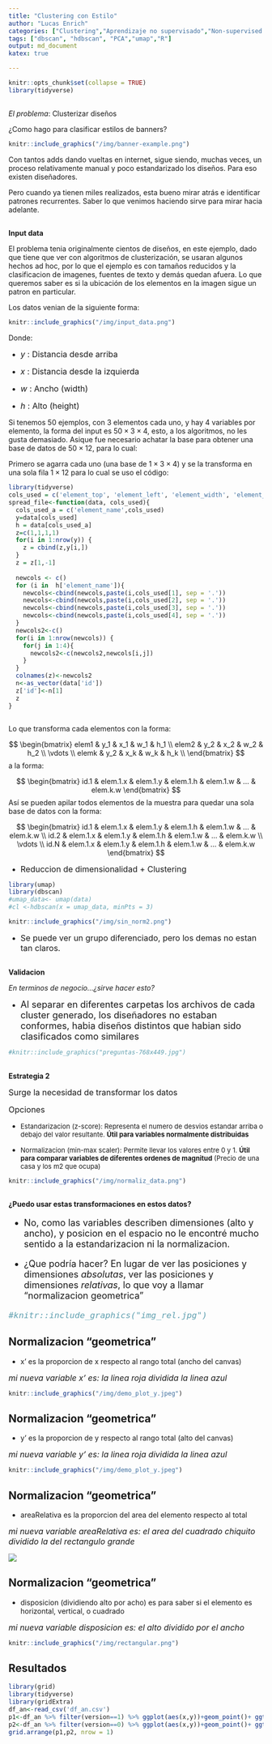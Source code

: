 ```yaml
---
title: "Clustering con Estilo"
author: "Lucas Enrich"
categories: ["Clustering","Aprendizaje no supervisado","Non-supervised learning"]
tags: ["dbscan", "hdbscan", "PCA","umap","R"]
output: md_document
katex: true

---
```


```r
knitr::opts_chunk$set(collapse = TRUE)
library(tidyverse)

```

##


_El problema_: Clusterizar diseños

¿Como hago para clasificar estilos de banners?


```r
knitr::include_graphics("/img/banner-example.png")
```

Con tantos adds dando vueltas en internet, sigue siendo, muchas veces, un proceso relativamente manual y poco estandarizado los diseños. Para eso existen diseñadores. 

Pero cuando ya tienen miles realizados, esta bueno mirar atrás e identificar patrones recurrentes. Saber lo que venimos haciendo sirve para mirar hacia adelante.

##
 
**Input data**

El problema tenia originalmente cientos de diseños, en este ejemplo, dado que tiene que ver con algoritmos de clusterización, se usaran algunos hechos ad hoc, por lo que el ejemplo es con tamaños reducidos y la clasificacion de imagenes, fuentes de texto y demás quedan afuera. Lo que queremos saber es si la ubicación de los elementos en la imagen sigue un patron en particular. 

Los datos venian de la siguiente forma:

```r
knitr::include_graphics("/img/input_data.png")
```

Donde:

* <font size = 3> _y_ : Distancia desde arriba </font>

* <font size = 3> _x_ : Distancia desde la  izquierda </font>

* <font size = 3> _w_ : Ancho (width) </font>

* <font size = 3> _h_ : Alto (height) </font>

Si tenemos 50 ejemplos, con 3 elementos cada uno, y hay 4 variables por elemento, la forma del input es $50 \times 3 \times 4$, esto, a los algoritmos, no les gusta demasiado. Asique fue necesario achatar la base para obtener una base de datos de $50 \times 12$, para lo cual:

Primero se agarra cada uno (una base de $1\times 3 \times 4$) y se la transforma en una sola fila $1\times 12$ para lo cual se uso el código:

```r
library(tidyverse)
cols_used = c('element_top', 'element_left', 'element_width', 'element_height')
spread_file<-function(data, cols_used){
  cols_used_a = c('element_name',cols_used)
  y=data[cols_used]
  h = data[cols_used_a]
  z=c(1,1,1,1)
  for(i in 1:nrow(y)) {
    z = cbind(z,y[i,])
  }
  z = z[1,-1] 
  
  newcols <- c()
  for (i in  h['element_name']){
    newcols<-cbind(newcols,paste(i,cols_used[1], sep = '.'))
    newcols<-cbind(newcols,paste(i,cols_used[2], sep = '.'))
    newcols<-cbind(newcols,paste(i,cols_used[3], sep = '.'))
    newcols<-cbind(newcols,paste(i,cols_used[4], sep = '.'))
  }
  newcols2<-c()
  for(i in 1:nrow(newcols)) {
    for(j in 1:4){
      newcols2<-c(newcols2,newcols[i,j])
    }
  }
  colnames(z)<-newcols2
  n<-as_vector(data['id'])
  z['id']<-n[1]
  z
}



```

Lo que transforma cada elementos con la forma:

$$
\begin{bmatrix} 
   elem1 & y_1 & x_1 & w_1 & h_1 \\
   elem2 & y_2 & x_2 & w_2 & h_2  \\
   \vdots \\
   elemk & y_2 & x_k & w_k & h_k  \\
   \end{bmatrix} 
$$
a la forma:

$$
\begin{bmatrix} 
   id.1 & elem.1.x & elem.1.y & elem.1.h & elem.1.w & ... & elem.k.w
   \end{bmatrix} 
$$
Así se pueden apilar todos elementos de la muestra para quedar una sola base de datos con la forma:

$$
\begin{bmatrix} 
   id.1 & elem.1.x & elem.1.y & elem.1.h & elem.1.w & ... & elem.k.w \\
   id.2 & elem.1.x & elem.1.y & elem.1.h & elem.1.w & ... & elem.k.w \\
   \vdots \\
   id.N & elem.1.x & elem.1.y & elem.1.h & elem.1.w & ... & elem.k.w
   \end{bmatrix} 
$$

 


*  <font size = 3> Reduccion de dimensionalidad  + Clustering  </font>

```r

library(umap)
library(dbscan)
#umap_data<- umap(data)
#cl <-hdbscan(x = umap_data, minPts = 3)

```
```r
knitr::include_graphics("/img/sin_norm2.png")
```


* <font size = 3>
 Se puede ver un grupo diferenciado, pero los demas no estan tan claros.
</font>


##
**Validacion** 


_En terminos de negocio...¿sirve hacer esto?_



* <font size = 4>
 Al separar en diferentes carpetas los archivos de cada cluster generado, los diseñadores no estaban conformes, habia diseños distintos que habian sido clasificados como similares

</font>

```r
#knitr::include_graphics("preguntas-768x449.jpg")
```



##

**Estrategia 2**

<font size = 3> 
Surge la necesidad de transformar los datos

Opciones
</font>

* <font size = 2> Estandarizacion (z-score): Representa el numero de desvios estandar arriba o debajo del valor resultante. **Útil para variables normalmente distribuidas** </font>

* <font size = 2> Normalizacion (min-max scaler): Permite llevar los valores entre 0 y 1. **Útil para comparar variables de diferentes ordenes de magnitud** (Precio de una casa y los m2 que ocupa) 
</font>

```r
knitr::include_graphics("/img/normaliz_data.png")
```



## 


**¿Puedo usar estas transformaciones en estos datos?**


<font size = 4>

* No, como las variables describen dimensiones (alto y ancho), y posicion en el espacio
no le encontré mucho sentido a la estandarizacion ni la normalizacion.  




</font>



<font size = 4>

* ¿Que podría hacer? En lugar de ver las posiciones y dimensiones *absolutas*, ver las posiciones y dimensiones *relativas*, lo que voy a llamar "normalizacion geometrica"


```r
#knitr::include_graphics("img_rel.jpg")

```

</font>




## Normalizacion "geometrica"

- x' es la proporcion de x respecto al rango total (ancho del canvas)

<font size = 3>
_mi nueva variable x' es: la linea roja dividida la linea azul_
</font>


```r
knitr::include_graphics("/img/demo_plot_y.jpeg")
```





## Normalizacion "geometrica"



- y' es la proporcion de y respecto al rango total (alto del canvas)

<font size = 3>
_mi nueva variable y' es: la linea roja dividida la linea azul_
</font>




```r
knitr::include_graphics("/img/demo_plot_y.jpeg")
```



##  Normalizacion "geometrica"


- areaRelativa es la proporcion del area del elemento respecto al total

<font size = 3>
_mi nueva variable areaRelativa es: el area del cuadrado chiquito dividido la del rectangulo grande_
</font>


![](/img/area_plot.jpeg)


## Normalizacion "geometrica"


- disposicion (dividiendo alto por acho) es para saber si el elemento es horizontal, vertical, o cuadrado

<font size = 3>
_mi nueva variable disposicion es: el alto dividido por el ancho_
</font>

```r
knitr::include_graphics("/img/rectangular.png")

```



## Resultados


```r
library(grid)
library(tidyverse)
library(gridExtra)
df_an<-read_csv('df_an.csv')
p1<-df_an %>% filter(version==1) %>% ggplot(aes(x,y))+geom_point()+ ggtitle("Con Normalización")+theme_classic()
p2<-df_an %>% filter(version==0) %>% ggplot(aes(x,y))+geom_point()+ ggtitle("Sin Normalización")+theme_classic()
grid.arrange(p1,p2, nrow = 1)

```


